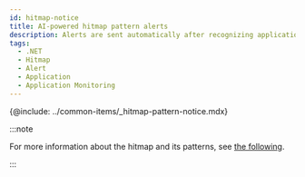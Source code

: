 ```yaml
---
id: hitmap-notice
title: AI-powered hitmap pattern alerts
description: Alerts are sent automatically after recognizing application execution distribution patterns through machine learning.
tags:
  - .NET
  - Hitmap
  - Alert
  - Application
  - Application Monitoring
---
```


{@include: ../common-items/_hitmap-pattern-notice.mdx} 

:::note

For more information about the hitmap and its patterns, see [the following](trs-view).

:::
